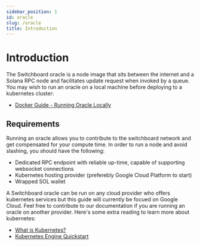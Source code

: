 ```yaml
---
sidebar_position: 1
id: oracle
slug: /oracle
title: Introduction
---
```


# Introduction

The Switchboard oracle is a node image that sits between the internet and a Solana RPC node and facilitates update request when invoked by a queue. You may wish to run an oracle on a local machine before deploying to a kubernetes cluster:

- [Docker Guide - Running Oracle Locally](../developers/local-oracle)

## Requirements

Running an oracle allows you to contribute to the switchboard network and get compensated for your compute time. In order to run a node and avoid slashing, you should have the following:

- Dedicated RPC endpoint with reliable up-time, capable of supporting websocket connections
- Kubernetes hosting provider (preferebly Google Cloud Platform to start)
- Wrapped SOL wallet

A Switchboard oracle can be run on any cloud provider who offers kubernetes services but this guide will currently be focued on Google Cloud. Feel free to contribute to our documentation if you are running an oracle on another provider. Here's some extra reading to learn more about kubernetes:

- [What is Kubernetes?](https://cloud.google.com/learn/what-is-kubernetes)
- [Kubernetes Engine Quickstart](https://cloud.google.com/kubernetes-engine/docs/quickstart)
